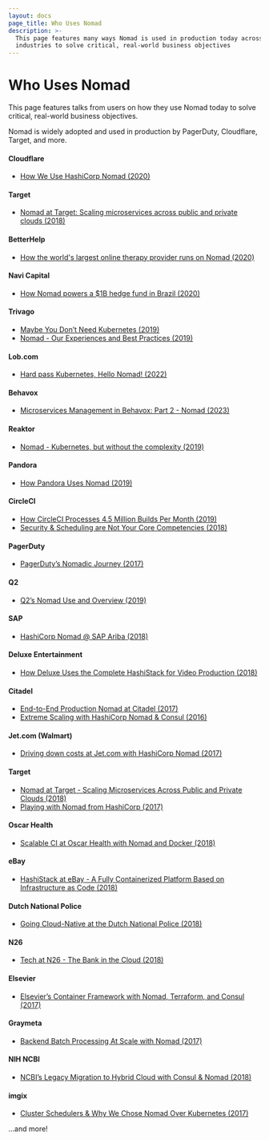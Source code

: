 ```yaml
---
layout: docs
page_title: Who Uses Nomad
description: >-
  This page features many ways Nomad is used in production today across many
  industries to solve critical, real-world business objectives
---
```


# Who Uses Nomad

This page features talks from users on how they use Nomad today to solve critical, real-world business objectives.

Nomad is widely adopted and used in production by PagerDuty, Cloudflare, Target, and more.

#### Cloudflare

- [How We Use HashiCorp Nomad (2020)](https://blog.cloudflare.com/how-we-use-hashicorp-nomad/)

#### Target

- [Nomad at Target: Scaling microservices across public and private clouds (2018)](https://www.hashicorp.com/resources/nomad-scaling-target-microservices-across-cloud)

#### BetterHelp

- [How the world's largest online therapy provider runs on Nomad (2020)](https://www.youtube.com/watch?v=eN2ghrGpiUo)

#### Navi Capital

- [How Nomad powers a \$1B hedge fund in Brazil (2020)](https://www.hashicorp.com/blog/nomad-community-story-navi-capital/)

#### Trivago

- [Maybe You Don’t Need Kubernetes (2019)](https://endler.dev/2019/maybe-you-dont-need-kubernetes/)
- [Nomad - Our Experiences and Best Practices (2019)](https://tech.trivago.com/2019/01/25/nomad-our-experiences-and-best-practices/)

#### Lob.com

- [Hard pass Kubernetes, Hello Nomad! (2022)](https://www.lob.com/blog/alternative-to-kubernetes)

#### Behavox

- [Microservices Management in Behavox: Part 2 - Nomad (2023)](https://blog.behavox.engineering/microservices-management-in-behavox-part-2-nomad/)

#### Reaktor

- [Nomad - Kubernetes, but without the complexity (2019)](https://youtu.be/GkmyNBUugg8)

#### Pandora

- [How Pandora Uses Nomad (2019)](https://www.youtube.com/watch?v=OsZeKTP2u98&t=2s)

#### CircleCI

- [How CircleCI Processes 4.5 Million Builds Per Month (2019)](https://stackshare.io/circleci/how-circleci-processes-4-5-million-builds-per-month)
- [Security & Scheduling are Not Your Core Competencies (2018)](https://www.hashicorp.com/resources/nomad-vault-circleci-security-scheduling)

#### PagerDuty

- [PagerDuty’s Nomadic Journey (2017)](https://www.hashicorp.com/resources/pagerduty-nomad-journey)

#### Q2

- [Q2’s Nomad Use and Overview (2019)](https://www.youtube.com/watch?v=OsZeKTP2u98&feature=youtu.be&t=1499)

#### SAP

- [HashiCorp Nomad @ SAP Ariba (2018)](https://www.hashicorp.com/resources/nomad-community-call-core-team-sap-ariba)

#### Deluxe Entertainment

- [How Deluxe Uses the Complete HashiStack for Video Production (2018)](https://www.hashicorp.com/resources/deluxe-hashistack-video-production)

#### Citadel

- [End-to-End Production Nomad at Citadel (2017)](https://www.hashicorp.com/resources/end-to-end-production-nomad-citadel)
- [Extreme Scaling with HashiCorp Nomad & Consul (2016)](https://www.hashicorp.com/resources/citadel-scaling-hashicorp-nomad-consul)

#### Jet.com (Walmart)

- [Driving down costs at Jet.com with HashiCorp Nomad (2017)](https://www.hashicorp.com/resources/jet-walmart-hashicorp-nomad-azure-run-apps)

#### Target

- [Nomad at Target - Scaling Microservices Across Public and Private Clouds (2018)](https://www.hashicorp.com/resources/nomad-scaling-target-microservices-across-cloud)
- [Playing with Nomad from HashiCorp (2017)](https://danielparker.me/nomad/hashicorp/schedulers/nomad/)

#### Oscar Health

- [Scalable CI at Oscar Health with Nomad and Docker (2018)](https://www.hashicorp.com/resources/scalable-ci-oscar-health-insurance-nomad-docker)

#### eBay

- [HashiStack at eBay - A Fully Containerized Platform Based on Infrastructure as Code (2018)](https://www.hashicorp.com/resources/ebay-hashistack-fully-containerized-platform-iac)

#### Dutch National Police

- [Going Cloud-Native at the Dutch National Police (2018)](https://www.hashicorp.com/resources/going-cloud-native-at-the-dutch-national-police)

#### N26

- [Tech at N26 - The Bank in the Cloud (2018)](https://medium.com/insiden26/tech-at-n26-the-bank-in-the-cloud-e5ff818b528b)

#### Elsevier

- [Elsevier’s Container Framework with Nomad, Terraform, and Consul (2017)](https://www.hashicorp.com/resources/elsevier-nomad-container-framework-demo)

#### Graymeta

- [Backend Batch Processing At Scale with Nomad (2017)](https://www.hashicorp.com/resources/backend-batch-processing-nomad)

#### NIH NCBI

- [NCBI’s Legacy Migration to Hybrid Cloud with Consul & Nomad (2018)](https://www.hashicorp.com/resources/ncbi-legacy-migration-hybrid-cloud-consul-nomad)

#### imgix

- [Cluster Schedulers & Why We Chose Nomad Over Kubernetes (2017)](https://medium.com/@copyconstruct/schedulers-kubernetes-and-nomad-b0f2e14a896)

...and more!

